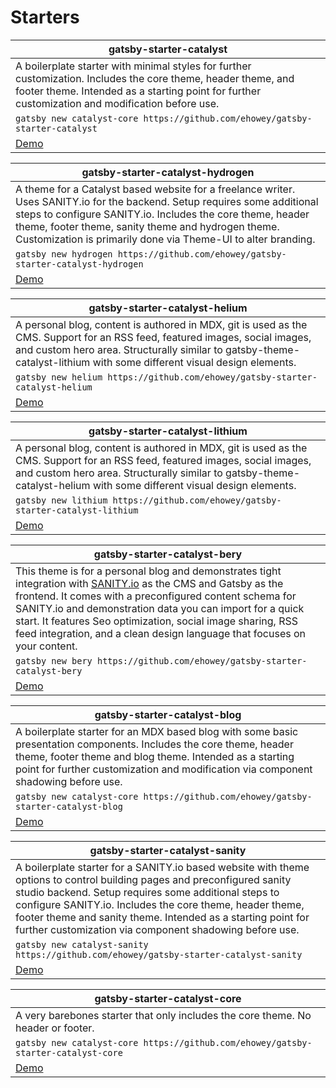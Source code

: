 <Seo
  title="Starters"
  description="A list of starters available that implement Gatsby Theme Catalyst. Gatsby Theme Catalyst is an opinionated set of integrated themes and starters to accelerate your next Gatsby project."
/>

# Starters

| gatsby-starter-catalyst                                                                                                                                                                                           |
| ----------------------------------------------------------------------------------------------------------------------------------------------------------------------------------------------------------------- |
| A boilerplate starter with minimal styles for further customization. Includes the core theme, header theme, and footer theme. Intended as a starting point for further customization and modification before use. |
| `gatsby new catalyst-core https://github.com/ehowey/gatsby-starter-catalyst`                                                                                                                                      |
| [Demo](https://gatsby-starter-catalyst.netlify.app/)                                                                                                                                                              |

| gatsby-starter-catalyst-hydrogen                                                                                                                                                                                                                                                                                |
| --------------------------------------------------------------------------------------------------------------------------------------------------------------------------------------------------------------------------------------------------------------------------------------------------------------- |
| A theme for a Catalyst based website for a freelance writer. Uses SANITY.io for the backend. Setup requires some additional steps to configure SANITY.io. Includes the core theme, header theme, footer theme, sanity theme and hydrogen theme. Customization is primarily done via Theme-UI to alter branding. |
| `gatsby new hydrogen https://github.com/ehowey/gatsby-starter-catalyst-hydrogen`                                                                                                                                                                                                                                |
| [Demo](https://gatsby-starter-catalyst-hydrogen.netlify.app/)                                                                                                                                                                                                                                                   |

| gatsby-starter-catalyst-helium                                                                                                                                                                                                                        |
| ----------------------------------------------------------------------------------------------------------------------------------------------------------------------------------------------------------------------------------------------------- |
| A personal blog, content is authored in MDX, git is used as the CMS. Support for an RSS feed, featured images, social images, and custom hero area. Structurally similar to gatsby-theme-catalyst-lithium with some different visual design elements. |
| `gatsby new helium https://github.com/ehowey/gatsby-starter-catalyst-helium`                                                                                                                                                                          |
| [Demo](https://gatsby-starter-catalyst-helium.netlify.app/)                                                                                                                                                                                           |

| gatsby-starter-catalyst-lithium                                                                                                                                                                                                                      |
| ---------------------------------------------------------------------------------------------------------------------------------------------------------------------------------------------------------------------------------------------------- |
| A personal blog, content is authored in MDX, git is used as the CMS. Support for an RSS feed, featured images, social images, and custom hero area. Structurally similar to gatsby-theme-catalyst-helium with some different visual design elements. |
| `gatsby new lithium https://github.com/ehowey/gatsby-starter-catalyst-lithium`                                                                                                                                                                       |
| [Demo](https://gatsby-starter-catalyst-lithium.netlify.app/)                                                                                                                                                                                         |

| gatsby-starter-catalyst-bery                                                                                                                                                                                                                                                                                                                                                                                 |
| ------------------------------------------------------------------------------------------------------------------------------------------------------------------------------------------------------------------------------------------------------------------------------------------------------------------------------------------------------------------------------------------------------------ |
| This theme is for a personal blog and demonstrates tight integration with [SANITY.io](https://www.sanity.io/) as the CMS and Gatsby as the frontend. It comes with a preconfigured content schema for SANITY.io and demonstration data you can import for a quick start. It features Seo optimization, social image sharing, RSS feed integration, and a clean design language that focuses on your content. |
| `gatsby new bery https://github.com/ehowey/gatsby-starter-catalyst-bery`                                                                                                                                                                                                                                                                                                                                     |
| [Demo](https://gatsby-starter-catalyst-bery.netlify.app/)                                                                                                                                                                                                                                                                                                                                                    |

| gatsby-starter-catalyst-blog                                                                                                                                                                                                                                         |
| -------------------------------------------------------------------------------------------------------------------------------------------------------------------------------------------------------------------------------------------------------------------- |
| A boilerplate starter for an MDX based blog with some basic presentation components. Includes the core theme, header theme, footer theme and blog theme. Intended as a starting point for further customization and modification via component shadowing before use. |
| `gatsby new catalyst-core https://github.com/ehowey/gatsby-starter-catalyst-blog`                                                                                                                                                                                    |
| [Demo](https://gatsby-starter-catalyst-blog.netlify.app/)                                                                                                                                                                                                            |

| gatsby-starter-catalyst-sanity                                                                                                                                                                                                                                                                                                                                          |
| ----------------------------------------------------------------------------------------------------------------------------------------------------------------------------------------------------------------------------------------------------------------------------------------------------------------------------------------------------------------------- |
| A boilerplate starter for a SANITY.io based website with theme options to control building pages and preconfigured sanity studio backend. Setup requires some additional steps to configure SANITY.io. Includes the core theme, header theme, footer theme and sanity theme. Intended as a starting point for further customization via component shadowing before use. |
| `gatsby new catalyst-sanity https://github.com/ehowey/gatsby-starter-catalyst-sanity`                                                                                                                                                                                                                                                                                   |
| [Demo](https://gatsby-starter-catalyst-sanity.netlify.app/)                                                                                                                                                                                                                                                                                                             |

| gatsby-starter-catalyst-core                                                      |
| --------------------------------------------------------------------------------- |
| A very barebones starter that only includes the core theme. No header or footer.  |
| `gatsby new catalyst-core https://github.com/ehowey/gatsby-starter-catalyst-core` |
| [Demo](https://gatsby-starter-catalyst-core.netlify.app/)                         |
